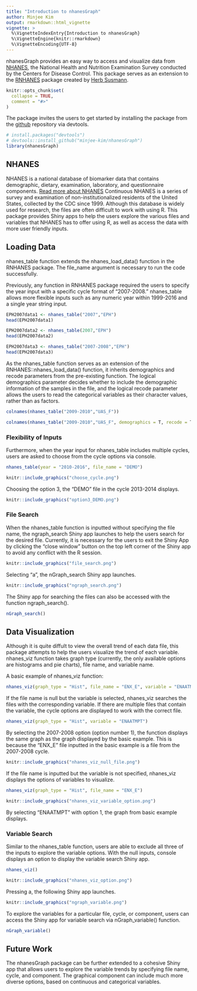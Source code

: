 ```yaml
---
title: "Introduction to nhanesGraph"
author: Minjee Kim
output: rmarkdown::html_vignette
vignette: >
  %\VignetteIndexEntry{Introduction to nhanesGraph}
  %\VignetteEngine{knitr::rmarkdown}
  %\VignetteEncoding{UTF-8}
---
```



nhanesGraph provides an easy way to access and visualize data from [NHANES](https://www.cdc.gov/nchs/nhanes/index.htm?CDC_AA_refVal=https%3A%2F%2Fwww.cdc.gov%2Fnchs%2Fnhanes.htm), the National Health and Nutrition Examination Survey conducted by the Centers for Disease Control. 
This package serves as an extension to the [RNHANES](https://cran.r-project.org/web/packages/RNHANES/vignettes/introduction.html) package created by [Herb Susmann](http://herbsusmann.com/). 


```r
knitr::opts_chunk$set(
  collapse = TRUE,
  comment = "#>"
)
```


The package invites the users to get started by installing the package from the [github](https://github.com/minjee-kim/nhanesGraph) repository via devtools. 
```r
# install.packages("devtools")
# devtools::install_github("minjee-kim/nhanesGraph")
library(nhanesGraph)
```

## NHANES 
NHANES is a national database of biomarker data that contains demographic, dietary, examination, laboratory, and questionnaire components. [Read more about NHANES](https://www.cdc.gov/nchs/nhanes/about_nhanes.htm) 
Continuous NHANES is a series of survey and examination of non-institutionalized residents of the United States, collected by the CDC since 1999. Although this database is widely used for research, the files are often difficult to work with using R. This package provides Shiny apps to help the users explore the various files and variables that NHANES has to offer using R, as well as access the data with more user friendly inputs. 

## Loading Data
nhanes_table function extends the nhanes_load_data() function in the RNHANES package. The file_name argument is necessary to run the code successfully. 

Previously, any function in RNHANES package required the users to specify the year input with a specific cycle format of "2007-2008." nhanes_table allows more flexible inputs such as any numeric year within 1999-2016 and a single year string input. 
```r
EPH2007data1 <- nhanes_table("2007","EPH")
head(EPH2007data1)

EPH2007data2 <- nhanes_table(2007,"EPH")
head(EPH2007data2)

EPH2007data3 <- nhanes_table("2007-2008","EPH")
head(EPH2007data3)
```

As the nhanes_table function serves as an extension of the RNHANES::nhanes_load_data() function, it inherits demographics and recode parameters from the pre-existing function. The logical demographics parameter decides whether to include the demographic information of the samples in the file, and the logical recode parameter allows the users to read the categorical variables as their character values, rather than as factors. 
```r
colnames(nhanes_table("2009-2010","UAS_F"))

colnames(nhanes_table("2009-2010","UAS_F", demographics = T, recode = T))
```


### Flexibility of Inputs

Furthermore, when the year input for nhanes_table includes multiple cycles, users are asked to choose from the cycle options via console. 
```r
nhanes_table(year = "2010-2016", file_name = "DEMO")
```


```r
knitr::include_graphics("choose_cycle.png")
```

Choosing the option 3, the "DEMO" file in the cycle 2013-2014 displays. 

```r
knitr::include_graphics("option3_DEMO.png")
```

### File Search

When the nhanes_table function is inputted without specifying the file name, the ngraph_search Shiny app launches to help the users search for the desired file. Currently, it is necessary for the users to exit the Shiny App by clicking the "close window" button on the top left corner of the Shiny app to avoid any conflict with the R session. 
```r
knitr::include_graphics("file_search.png")
```


Selecting "a", the nGraph_search Shiny app launches. 


```r
knitr::include_graphics("ngraph_search.png")
```

The Shiny app for searching the files can also be accessed with the function ngraph_search(). 
```r
nGraph_search()
```


## Data Visualization

Although it is quite diffult to view the overall trend of each data file, this package attempts to help the users visualize the trend of each variable. nhanes_viz function takes graph type (currently, the only available options are histograms and pie charts), file name, and variable name. 

A basic example of nhanes_viz function: 
```r
nhanes_viz(graph_type = "Hist", file_name = "ENX_E", variable = "ENAATMPT")
```

If the file name is null but the variable is selected, nhanes_viz searches the files with the corresponding variable. If there are multiple files that contain the variable, the cycle options are displayed to work with the correct file. 
```r
nhanes_viz(graph_type = "Hist", variable = "ENAATMPT")
```
By selecting the 2007-2008 option (option number 1), the function displays the same graph as the graph displayed by the basic example. This is because the "ENX_E" file inputted in the basic example is a file from the 2007-2008 cycle. 

```r
knitr::include_graphics("nhanes_viz_null_file.png")
```


If the file name is inputted but the variable is not specified, nhanes_viz displays the options of variables to visualize. 
```r
nhanes_viz(graph_type = "Hist", file_name = "ENX_E")
```

```r
knitr::include_graphics("nhanes_viz_variable_option.png")
```

By selecting "ENAATMPT" with option 1, the graph from basic example displays. 

### Variable Search 

Similar to the nhanes_table function, users are able to exclude all three of the inputs to explore the variable options. With the null inputs, console displays an option to display the variable search Shiny app.
```r
nhanes_viz()
```

```r
knitr::include_graphics("nhanes_viz_option.png")
```

Pressing a, the following Shiny app launches. 

```r
knitr::include_graphics("ngraph_variable.png")
```

To explore the variables for a particular file, cycle, or component, users can access the Shiny app for variable search via nGraph_variable() function. 

```r
nGraph_variable()
```


## Future Work 
The nhanesGraph package can be further extended to a cohesive Shiny app that allows users to explore the variable trends by specifying file name, cycle, and component. The graphical component can include much more diverse options, based on continuous and categorical variables. 


